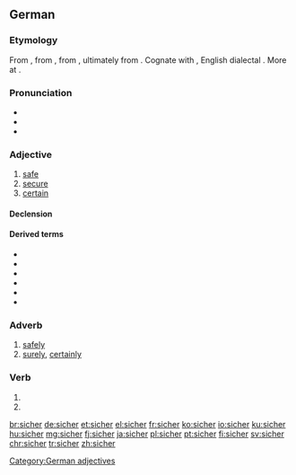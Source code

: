 ==German==

===Etymology===
From {{etyl|gmh|de}} {{m|gmh|siher}}, from {{etyl|goh|de}} {{m|goh|sihur}}, from {{etyl|gem-pro|de}} {{m|gem-pro|*sikuraz}}, ultimately from {{etyl|la|de}} {{m|la|sēcūrus||without care, secure}}. Cognate with {{cog|nl|zeker||certain, sure, confirmed}}, English dialectal {{m|en|sicker}}. More at {{l|en|sicker}}.

===Pronunciation===
* {{IPA|[ˈzɪçɐ]|lang=de}}
* {{audio|De-sicher.ogg|audio (Germany)|lang=de}}
* {{audio|De-at-sicher.ogg|audio (Austria)|lang=de}}

===Adjective===
{{de-adj|sicherer|sichersten}}

# [[safe]]
# [[secure]]
# [[certain]]

====Declension====
{{de-decl-adj|sicher|sicherer|sicherst}}

====Derived terms====
* {{l|de|auf Nummer sicher gehen}}
* {{l|de|selbstsicher}}
* {{l|de|sichergehen}}
* {{l|de|Sicherheit}}
* {{l|de|sicherstellen}}
* {{l|de|siegessicher}}

===Adverb===
{{head|de|adverb}}

# [[safely]]
# [[surely]], [[certainly]]

===Verb===
{{head|de|verb form}}

# {{de-verb form of|sichern|1|s|g}}
# {{de-verb form of|sichern|i|s}}

[[Category:German adjectives]]

[[br:sicher]]
[[de:sicher]]
[[et:sicher]]
[[el:sicher]]
[[fr:sicher]]
[[ko:sicher]]
[[io:sicher]]
[[ku:sicher]]
[[hu:sicher]]
[[mg:sicher]]
[[fj:sicher]]
[[ja:sicher]]
[[pl:sicher]]
[[pt:sicher]]
[[fi:sicher]]
[[sv:sicher]]
[[chr:sicher]]
[[tr:sicher]]
[[zh:sicher]]